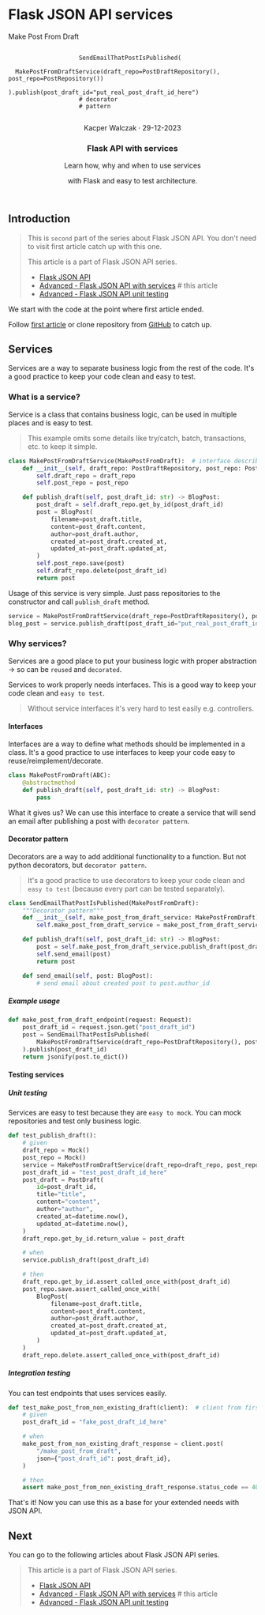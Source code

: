 
# Flask JSON API services

<section className="header__height w-full rounded-2xl bg-blue-900 bg-opacity-10 border-2 border-blue-500">
    <article className="flex flex-col align-between h-full relative">
        <div className="absolute top-0 left-0 p-2">
            <PythonTag/>
        </div>
        <section className="content flex align-center justify-center gap-3 h-full overflow-hidden">
            <div className="bg-violet-600 h-20 text-sm w-20 p-1 mt-20 text-white font-bold">
                Make Post From Draft
            </div>
            <div className="bg-violet-500 bg-opacity-10 h-40 w-40 p-1 mt-20 text-white font-bold">
                <pre><code>
                    SendEmailThatPostIsPublished(
                    &nbsp;&nbsp;MakePostFromDraftService(draft_repo=PostDraftRepository(), post_repo=PostRepository())
                    ).publish(post_draft_id="put_real_post_draft_id_here")
                    <span className="text-gray-500"># decorator</span>
                    <span className="text-gray-500"># pattern</span>
                </code></pre>
            </div>
        </section>
        <header className="px-4 pb-4 pt-4">
            <p className="text-right mt-2 text-lg text-gray-500">Kacper Walczak &middot; 29-12-2023</p>
            <h1 className="text-2xl font-bold mb-3 border-b-2 border-b-blue-200">Flask API with services</h1>
            <p className="mt-2 text-lg">Learn how, why and when to use services</p>
            <p className="text-lg">with Flask and easy to test architecture.</p>
        </header>
    </article>
</section>

## Introduction

> This is `second` part of the series about Flask JSON API. You don't need to visit first article catch up with this one.
>
> This article is a part of Flask JSON API series.
>   - [Flask JSON API](/learn/python/flask-crud-json-api)
>   - [Advanced - Flask JSON API with services](/learn/python/flask-json-api-with-services)  # this article
>   - [Advanced - Flask JSON API unit testing](/learn/python/flask-json-api-unit-testing)

We start with the code at the point where first article ended.

Follow [first article](/learn/python/flask-crud-json-api) or clone repository from [GitHub](https://github.com/Walikuperek/Flask-JSON-API/) to catch up.

## Services

Services are a way to separate business logic from the rest of the code. It's a good practice to keep your code clean and easy to test.

### What is a service?

Service is a class that contains business logic, can be used in multiple places and is easy to test.

> This example omits some details like try/catch, batch, transactions, etc. to keep it simple.

```python copy filename="**/services/make_post_from_draft_service.py"
class MakePostFromDraftService(MakePostFromDraft):  # interface described below
    def __init__(self, draft_repo: PostDraftRepository, post_repo: PostRepository):
        self.draft_repo = draft_repo
        self.post_repo = post_repo

    def publish_draft(self, post_draft_id: str) -> BlogPost:
        post_draft = self.draft_repo.get_by_id(post_draft_id)
        post = BlogPost(
            filename=post_draft.title,
            content=post_draft.content,
            author=post_draft.author,
            created_at=post_draft.created_at,
            updated_at=post_draft.updated_at,
        )
        self.post_repo.save(post)
        self.draft_repo.delete(post_draft_id)
        return post
```

Usage of this service is very simple. Just pass repositories to the constructor and call `publish_draft` method.

```python copy filename="**/services/make_post_from_draft_service.py"
service = MakePostFromDraftService(draft_repo=PostDraftRepository(), post_repo=PostRepository())
blog_post = service.publish_draft(post_draft_id="put_real_post_draft_id_here")
```

### Why services?

Services are a good place to put your business logic with proper abstraction -> so can be `reused` and `decorated`.

Services to work properly needs interfaces. This is a good way to keep your code clean and `easy to test`.

> Without service interfaces it's very hard to test easily e.g. controllers.

#### Interfaces

Interfaces are a way to define what methods should be implemented in a class. It's a good practice to use interfaces to keep your code easy to reuse/reimplement/decorate.

```python copy filename="**/services/make_post_from_draft_service.py"
class MakePostFromDraft(ABC):
    @abstractmethod
    def publish_draft(self, post_draft_id: str) -> BlogPost:
        pass
```

What it gives us? We can use this interface to create a service that will send an email after publishing a post with `decorator pattern`.

#### Decorator pattern

Decorators are a way to add additional functionality to a function. But not python decorators, but `decorator pattern`.

> It's a good practice to use decorators to keep your code clean and `easy to test` (because every part can be tested separately).

```python copy filename="**/services/send_email_that_post_is_published.py"
class SendEmailThatPostIsPublished(MakePostFromDraft):
    """Decorator pattern"""
    def __init__(self, make_post_from_draft_service: MakePostFromDraft):
        self.make_post_from_draft_service = make_post_from_draft_service

    def publish_draft(self, post_draft_id: str) -> BlogPost:
        post = self.make_post_from_draft_service.publish_draft(post_draft_id)
        self.send_email(post)
        return post

    def send_email(self, post: BlogPost):
        # send email about created post to post.author_id
```

##### Example usage

```python copy filename="**/routes.py"
def make_post_from_draft_endpoint(request: Request):
    post_draft_id = request.json.get("post_draft_id")
    post = SendEmailThatPostIsPublished(
        MakePostFromDraftService(draft_repo=PostDraftRepository(), post_repo=PostRepository())
    ).publish(post_draft_id)
    return jsonify(post.to_dict())
```

#### Testing services

##### Unit testing

Services are easy to test because they are `easy to mock`. You can mock repositories and test only business logic.

```python copy filename="**/tests/unit/test_make_post_from_draft_service.py"
def test_publish_draft():
    # given
    draft_repo = Mock()
    post_repo = Mock()
    service = MakePostFromDraftService(draft_repo=draft_repo, post_repo=post_repo)
    post_draft_id = "test_post_draft_id_here"
    post_draft = PostDraft(
        id=post_draft_id,
        title="title",
        content="content",
        author="author",
        created_at=datetime.now(),
        updated_at=datetime.now(),
    )
    draft_repo.get_by_id.return_value = post_draft

    # when
    service.publish_draft(post_draft_id)

    # then
    draft_repo.get_by_id.assert_called_once_with(post_draft_id)
    post_repo.save.assert_called_once_with(
        BlogPost(
            filename=post_draft.title,
            content=post_draft.content,
            author=post_draft.author,
            created_at=post_draft.created_at,
            updated_at=post_draft.updated_at,
        )
    )
    draft_repo.delete.assert_called_once_with(post_draft_id)
```

##### Integration testing

You can test endpoints that uses services easily.

```python copy filename="**/tests/integration/test_make_post_from_draft.py"
def test_make_post_from_non_existing_draft(client):  # client from first article
    # given
    post_draft_id = "fake_post_draft_id_here"

    # when
    make_post_from_non_existing_draft_response = client.post(
        "/make_post_from_draft",
        json={"post_draft_id": post_draft_id},
    )

    # then
    assert make_post_from_non_existing_draft_response.status_code == 404
```

That's it! Now you can use this as a base for your extended needs with JSON API.

## Next

You can go to the following articles about Flask JSON API series.

> This article is a part of Flask JSON API series.
>   - [Flask JSON API](/learn/python/flask-crud-json-api/)
>   - [Advanced - Flask JSON API with services](/learn/python/flask-json-api-with-services)  # this article
>   - [Advanced - Flask JSON API unit testing](/learn/python/flask-json-api-unit-testing)

<section className="rounded-2xl bg-lines flex mt-10 mb-20 h-20 w-full"></section>

<LatestReadings />
